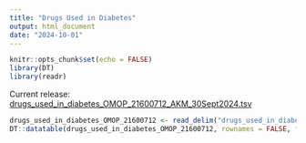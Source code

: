 ```yaml
---
title: "Drugs Used in Diabetes"
output: html_document
date: "2024-10-01"
---
```


```r
knitr::opts_chunk$set(echo = FALSE)
library(DT)
library(readr)
```

Current release: [drugs_used_in_diabetes_OMOP_21600712_AKM_30Sept2024.tsv](https://raw.githubusercontent.com/manning-lab/primed_consortia_legacy_project_phenotypes/refs/heads/main/drugs_used_in_diabetes_OMOP_21600712_AKM_30Sept2024.tsv)

```r
drugs_used_in_diabetes_OMOP_21600712 <- read_delim("drugs_used_in_diabetes_OMOP_21600712_AKM_30Sept2024.tsv", delim =  "\t")
DT::datatable(drugs_used_in_diabetes_OMOP_21600712, rownames = FALSE, filter="top", extensions = 'Buttons', options = list(dom = 'Bfrtip', buttons = c('copy', 'csv', 'excel')))
```